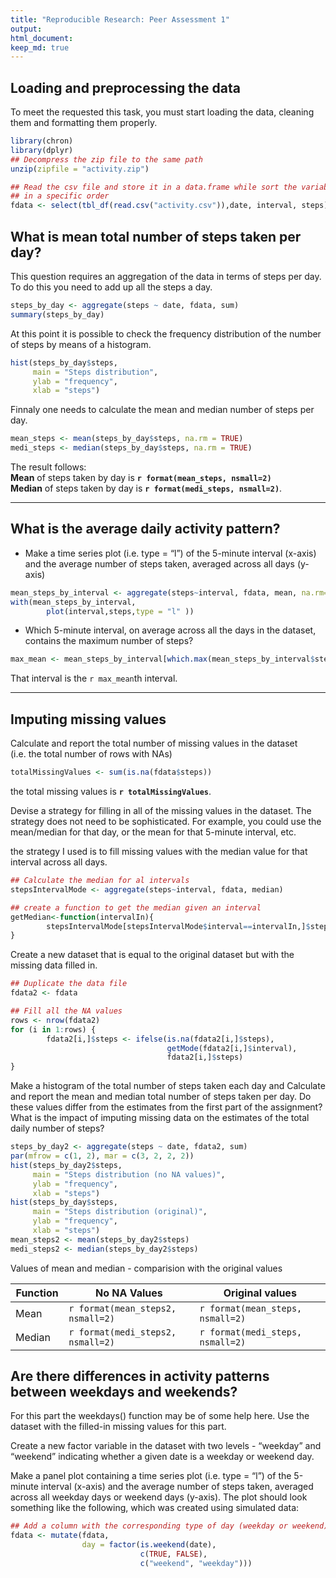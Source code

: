 ```yaml
---
title: "Reproducible Research: Peer Assessment 1"
output: 
html_document:
keep_md: true
---
```


## Loading and preprocessing the data
To meet the requested this task, you must start loading the data, cleaning them and formatting them properly.

```r
library(chron)
library(dplyr)
## Decompress the zip file to the same path
unzip(zipfile = "activity.zip")

## Read the csv file and store it in a data.frame while sort the variables
## in a specific order
fdata <- select(tbl_df(read.csv("activity.csv")),date, interval, steps)

```

## What is mean total number of steps taken per day?
This question requires an aggregation of the data in terms of steps per day. To do this you need to add up all the steps a day.

```r
steps_by_day <- aggregate(steps ~ date, fdata, sum)
summary(steps_by_day)
```

At this point it is possible to check the frequency distribution of the number of steps by means of a histogram.
```r
hist(steps_by_day$steps, 
     main = "Steps distribution",
     ylab = "frequency",
     xlab = "steps")
```

Finnaly one needs to calculate the mean and median number of steps per day.
```r
mean_steps <- mean(steps_by_day$steps, na.rm = TRUE)
medi_steps <- median(steps_by_day$steps, na.rm = TRUE)
```

The result follows:  
**Mean** of steps taken by day is **`r format(mean_steps, nsmall=2)`**   
**Median** of steps taken by day is **`r format(medi_steps, nsmall=2)`**.  

----

## What is the average daily activity pattern?
* Make a time series plot (i.e. type = "l") of the 5-minute interval (x-axis) and the average number of steps taken, averaged across all days (y-axis)
```r
mean_steps_by_interval <- aggregate(steps~interval, fdata, mean, na.rm=TRUE )
with(mean_steps_by_interval, 
        plot(interval,steps,type = "l" ))
```


* Which 5-minute interval, on average across all the days in the dataset, contains the maximum number of steps?
```r
max_mean <- mean_steps_by_interval[which.max(mean_steps_by_interval$steps),]$interval
```
That interval is the `r max_mean`th interval.

----
## Imputing missing values
Calculate and report the total number of missing values in the dataset (i.e. the total number of rows with NAs)

```r
totalMissingValues <- sum(is.na(fdata$steps))
```
the total missing values is **`r totalMissingValues`**.

Devise a strategy for filling in all of the missing values in the dataset. The strategy does not need to be sophisticated. For example, you could use the mean/median for that day, or the mean for that 5-minute interval, etc.

the strategy I used is to fill missing values with the median value for that interval across all days.
```r
## Calculate the median for al intervals
stepsIntervalMode <- aggregate(steps~interval, fdata, median)

## create a function to get the median given an interval
getMedian<-function(intervalIn){
        stepsIntervalMode[stepsIntervalMode$interval==intervalIn,]$steps
}


```


Create a new dataset that is equal to the original dataset but with the missing data filled in.
```r
## Duplicate the data file
fdata2 <- fdata

## Fill all the NA values
rows <- nrow(fdata2)
for (i in 1:rows) {
        fdata2[i,]$steps <- ifelse(is.na(fdata2[i,]$steps), 
                                   getMode(fdata2[i,]$interval),
                                   fdata2[i,]$steps)
}
```

Make a histogram of the total number of steps taken each day and Calculate and report the mean and median total number of steps taken per day. 
Do these values differ from the estimates from the first part of the assignment? What is the impact of imputing missing data on the estimates of the total daily number of steps?

```r
steps_by_day2 <- aggregate(steps ~ date, fdata2, sum)
par(mfrow = c(1, 2), mar = c(3, 2, 2, 2))
hist(steps_by_day2$steps, 
     main = "Steps distribution (no NA values)",
     ylab = "frequency",
     xlab = "steps")
hist(steps_by_day$steps, 
     main = "Steps distribution (original)",
     ylab = "frequency",
     xlab = "steps")
mean_steps2 <- mean(steps_by_day2$steps)
medi_steps2 <- median(steps_by_day2$steps)
```

Values of mean and median - comparision with the original values  

 Function | No NA Values             | Original values  
--------- | ---------------------- | ----------------------  
Mean      | `r format(mean_steps2, nsmall=2)`   |  `r format(mean_steps, nsmall=2)`  
Median    | `r format(medi_steps2, nsmall=2)`   |  `r format(medi_steps, nsmall=2)`  
 

## Are there differences in activity patterns between weekdays and weekends?
For this part the weekdays() function may be of some help here. Use the dataset with the filled-in missing values for this part.

Create a new factor variable in the dataset with two levels - "weekday" and "weekend" indicating whether a given date is a weekday or weekend day.

Make a panel plot containing a time series plot (i.e. type = "l") of the 5-minute interval (x-axis) and the average number of steps taken, averaged across all weekday days or weekend days (y-axis). The plot should look something like the following, which was created using simulated data:
```r
## Add a column with the corresponding type of day (weekday or weekend).
fdata <- mutate(fdata, 
                day = factor(is.weekend(date), 
                             c(TRUE, FALSE), 
                             c("weekend", "weekday")))
```
